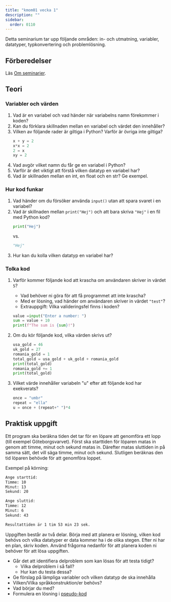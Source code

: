 ```yaml
---
title: "kmom01 vecka 1"
description: ""
sidebar:
  order: 0110
---
```



Detta seminarium tar upp följande områden: in- och utmatning, variabler, datatyper, typkonvertering och problemlösning.

## Förberedelser

Läs [Om seminarier](../).

## Teori

### Variabler och värden
1. Vad är en variabel och vad händer när variabelns namn förekommer i koden?
1. Kan du förklara skillnaden mellan en variabel och värdet den innehåller?
1. Vilken av följande rader är giltiga i Python? Varför är övriga inte giltiga?
    ```python
    x + y = 2
    x*x = 2
    2 = x
    xy = 2
    ```
1. Vad avgör vilket namn du får ge en variabel i Python?
1. Varför är det viktigt att förstå vilken datatyp en variabel har?
1. Vad är skillnaden mellan en int, en float och en str? Ge exempel.

### Hur kod funkar
1. Vad händer om du försöker använda `input()` utan att spara svaret i en variabel?
1. Vad är skillnaden mellan `print("Hej")` och att bara skriva `"Hej"` i en fil med Python kod?
    ```python
    print("Hej")
    ```
    vs.
    ```python
    "Hej"
    ```
1. <Icon name="seti:code-search" class="inline-icon" label="Search for answer" /> Hur kan du kolla vilken datatyp en variabel har?
 

### <Icon name="open-book" class="inline-icon" label="Interpret code" /> Tolka kod

1. Varför kommer följande kod att krascha om användaren skriver in värdet `5`?
    - Vad behöver ni göra för att få programmet att inte krascha?
    - Med er lösning, vad händer om användaren skriver in värdet `"test"`?
    - Extrauppgift: Vilka valideringsfel finns i koden?
    ```python
    value =input("Enter a number: ")
    sum = value + 10
    print(f"The sum is {sum}!")
    ```

1. Om du kör följande kod, vilka värden skrivs ut?
    ```python
    usa_gold = 46
    uk_gold = 27
    romania_gold = 1
    total_gold = usa_gold + uk_gold + romania_gold
    print(total_gold)
    romania_gold += 1
    print(total_gold)
    ```

1. Vilket värde innehåller variabeln "u" efter att följande kod har exekverats?
    ```python
    once = "umbr"
    repeat = "ella"
    u = once + (repeat+" ")*4
    ```


## <Icon name="seti:python" class="inline-icon" label="Write code" /> Praktisk uppgift

Ett program ska beräkna tiden det tar för en löpare att genomföra ett lopp (till exempel Göteborgsvarvet). Först ska starttiden för löparen matas in genom att timme, minut och sekund matas in. Därefter matas sluttiden in på samma sätt, det vill säga timme, minut och sekund. Slutligen beräknas den tid löparen behövde för att genomföra loppet.

Exempel på körning:
```bash
Ange starttid: 
Timme: 10
Minut: 13
Sekund: 20

Ange sluttid:
Timme: 12
Minut: 6
Sekund: 43

Resultattiden är 1 tim 53 min 23 sek.
```

Uppgiften består av två delar. Börja med att planera er lösning, vilken kod behövs och vilka datatyper er data kommer ha i de olika stegen. Efter ni har en plan, skriv koden. Använd frågorna nedanför för att planera koden ni behöver för att lösa uppgiften.

- Går det att identifiera delproblem som kan lösas för att testa tidigt?
  - Vilka delproblem i så fall?
  - Hur kan du testa dessa?
- Ge förslag på lämpliga variabler och vilken datatyp de ska innehålla
- Vilken/Vilka språkkonstruktion/er behövs?
- Vad börjar du med?
- Formulera en lösning i [pseudo-kod](https://sv.wikipedia.org/wiki/Pseudokod)
